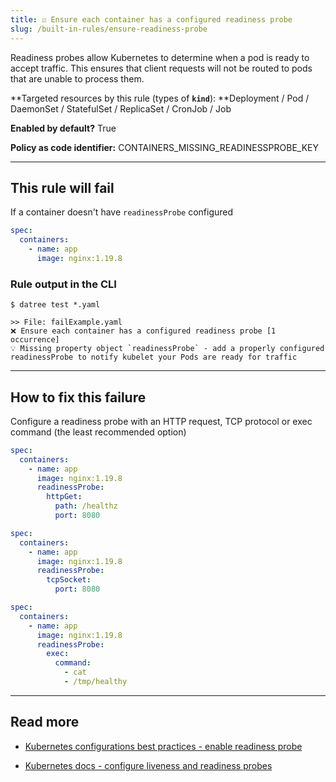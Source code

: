```yaml
---
title: ☑️ Ensure each container has a configured readiness probe
slug: /built-in-rules/ensure-readiness-probe
---
```


Readiness probes allow Kubernetes to determine when a pod is ready to accept traffic. This ensures that client requests will not be routed to pods that are unable to process them.

**Targeted resources by this rule (types of **`kind`**): **Deployment / Pod / DaemonSet / StatefulSet / ReplicaSet / CronJob / Job

**Enabled by default?** True

**Policy as code identifier:** CONTAINERS_MISSING_READINESSPROBE_KEY

---

## This rule will fail

If a container doesn't have `readinessProbe` configured

```yaml
spec:
  containers:
    - name: app
      image: nginx:1.19.8
```

### Rule output in the CLI

```terminal
$ datree test *.yaml

>> File: failExample.yaml
❌ Ensure each container has a configured readiness probe [1 occurrence]
💡 Missing property object `readinessProbe` - add a properly configured readinessProbe to notify kubelet your Pods are ready for traffic
```

---

## How to fix this failure

Configure a readiness probe with an HTTP request, TCP protocol or exec command (the least recommended option)

```yaml
spec:
  containers:
    - name: app
      image: nginx:1.19.8
      readinessProbe:
        httpGet:
          path: /healthz
          port: 8080
```

```yaml
spec:
  containers:
    - name: app
      image: nginx:1.19.8
      readinessProbe:
        tcpSocket:
          port: 8080
```

```yaml
spec:
  containers:
    - name: app
      image: nginx:1.19.8
      readinessProbe:
        exec:
          command:
            - cat
            - /tmp/healthy
```

---

## Read more

- [Kubernetes configurations best practices - enable readiness probe](https://www.datree.io/resources/kubernetes-configurations-best-practices#anchor5)[](https://kubernetes.io/docs/concepts/configuration/manage-resources-containers/)

- [Kubernetes docs - configure liveness and readiness probes](https://kubernetes.io/docs/tasks/configure-pod-container/configure-liveness-readiness-startup-probes/)
